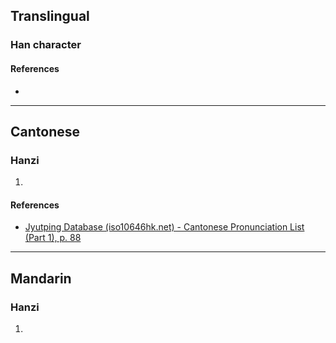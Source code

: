 {{character info/new}}
==Translingual==

===Han character===
{{Han char|rn=32|rad=土|as=09|sn=12|four=|canj=GUCE|ids=⿰土㚇}}

====References====
* {{Han ref|kx=0233.280|dkj=05267|dj=0471.050|hdz=10465.080|uh=582B|ud=22571}}

----

==Cantonese==

===Hanzi===
{{yue-hanzi|jyut=[[zung1]]|y=jung1}}

# {{defn|lang=yue|sort=土09}}

====References====
* [http://www.iso10646hk.net/jp/document/download.jsp Jyutping Database (iso10646hk.net) - Cantonese Pronunciation List (Part 1), p. 88]

----

==Mandarin==

===Hanzi===
{{cmn-hanzi|pin=[[zōng]] ([[zong1]])|wg=tsung<sup>1</sup>}}

# {{defn|lang=cmn|sort=土09}}